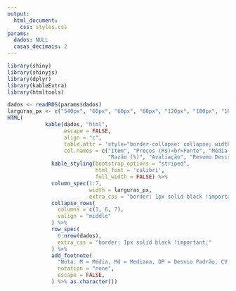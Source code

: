 ---
output: 
  html_document: 
    css: styles.css
params:
  dados: NULL
  casas_decimais: 2
---

```{r setup,echo=F}
library(shiny)
library(shinyjs)
library(dplyr)
library(kableExtra)
library(htmltools)

dados <- readRDS(params$dados)
larguras_px <- c("540px", "60px", "60px", "60px", "120px", "180px", "180px")
HTML(
            kable(dados, "html", 
                  escape = FALSE, 
                  align = "c",
                  table.attr = 'style="border-collapse: collapse; width: 1200px; table-layout: fixed; margin: 0 auto;"',
                  col.names = c("Item", "Preços (R$)<br>Fonte", "Média dos demais<br>Valores (R$)",
                                "Razão (%)", "Avaliação", "Resumo Descritivo", "Método de<br>Avaliação")) %>%
              kable_styling(bootstrap_options = "striped",
                            html_font = 'calibri', 
                            full_width = FALSE) %>%
              column_spec(1:7, 
                          width = larguras_px,
                          extra_css = "border: 1px solid black !important; padding: 5px !important;") %>%
              collapse_rows(
                columns = c(1, 6, 7),
                valign = "middle"
              ) %>% 
              row_spec(
                0:nrow(dados),
                extra_css = "border: 1px solid black !important;"
              ) %>%  
              add_footnote(
                "Nota: M = Média, Md = Mediana, DP = Desvio Padrão, CV = Coeficiente de Variação",
                notation = "none",
                escape = FALSE,
              ) %>% as.character())
```